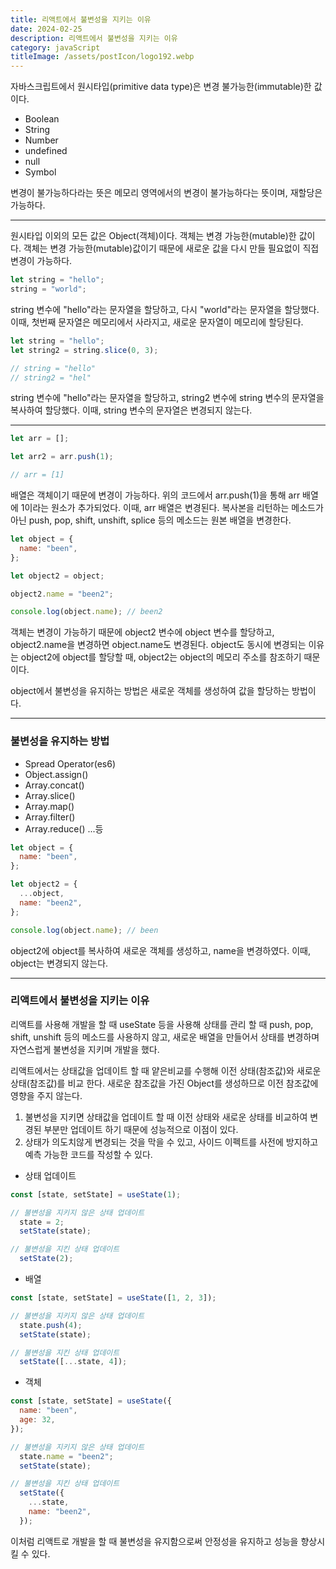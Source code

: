 ```yaml
---
title: 리액트에서 불변성을 지키는 이유
date: 2024-02-25
description: 리액트에서 불변성을 지키는 이유
category: javaScript
titleImage: /assets/postIcon/logo192.webp
---
```


자바스크립트에서 원시타입(primitive data type)은 변경 불가능한(immutable)한 값이다.

- Boolean
- String
- Number
- undefined
- null
- Symbol

변경이 불가능하다라는 뜻은 메모리 영역에서의 변경이 불가능하다는 뜻이며, 재할당은 가능하다.

---

원시타입 이외의 모든 값은 Object(객체)이다. 객체는 변경 가능한(mutable)한 값이다.
객체는 변경 가능한(mutable)값이기 때문에 새로운 값을 다시 만들 필요없이 직접 변경이 가능하다.

```javascript
let string = "hello";
string = "world";
```
string 변수에 "hello"라는 문자열을 할당하고, 다시 "world"라는 문자열을 할당했다. 이때, 첫번째 문자열은 메모리에서 사라지고, 새로운 문자열이 메모리에 할당된다.

```javascript
let string = "hello";
let string2 = string.slice(0, 3);

// string = "hello"
// string2 = "hel"
```
string 변수에 "hello"라는 문자열을 할당하고, string2 변수에 string 변수의 문자열을 복사하여 할당했다. 이때, string 변수의 문자열은 변경되지 않는다.

---

```javascript
let arr = [];

let arr2 = arr.push(1);

// arr = [1]
```

배열은 객체이기 때문에 변경이 가능하다. 위의 코드에서 arr.push(1)을 통해 arr 배열에 1이라는 원소가 추가되었다. 이때, arr 배열은 변경된다.
복사본을 리턴하는 메소드가 아닌 push, pop, shift, unshift, splice 등의 메소드는 원본 배열을 변경한다.

```javascript
let object = {
  name: "been",
};

let object2 = object;

object2.name = "been2";

console.log(object.name); // been2
```

객체는 변경이 가능하기 때문에 object2 변수에 object 변수를 할당하고, object2.name을 변경하면 object.name도 변경된다.
object도 동시에 변경되는 이유는 object2에 object를 할당할 때, object2는 object의 메모리 주소를 참조하기 때문이다.

object에서 불변성을 유지하는 방법은 새로운 객체를 생성하여 값을 할당하는 방법이다.

---

### 불변성을 유지하는 방법
- Spread Operator(es6)
- Object.assign()
- Array.concat()
- Array.slice()
- Array.map()
- Array.filter()
- Array.reduce()
...등

```javascript
let object = {
  name: "been",
};

let object2 = {
  ...object,
  name: "been2",
};

console.log(object.name); // been
```

object2에 object를 복사하여 새로운 객체를 생성하고, name을 변경하였다. 이때, object는 변경되지 않는다.

---

### 리액트에서 불변성을 지키는 이유

리액트를 사용해 개발을 할 때 useState 등을 사용해 상태를 관리 할 때 push, pop, shift, unshift 등의 메소드를 사용하지 않고,
새로운 배열을 만들어서 상태를 변경하며 자연스럽게 불변성을 지키며 개발을 했다.

리액트에서는 상태값을 업데이트 할 때 얕은비교를 수행해 이전 상태(참조값)와 새로운 상태(참조값)를 비교 한다.
새로운 참조값을 가진 Object를 생성하므로 이전 참조값에 영향을 주지 않는다.

1. 불변성을 지키면 상태값을 업데이트 할 때 이전 상태와 새로운 상태를 비교하여 변경된 부분만 업데이트 하기 때문에 성능적으로 이점이 있다.
2. 상태가 의도치않게 변경되는 것을 막을 수 있고, 사이드 이펙트를 사전에 방지하고 예측 가능한 코드를 작성할 수 있다.

- 상태 업데이트
```javascript
const [state, setState] = useState(1);

// 불변성을 지키지 않은 상태 업데이트
  state = 2;
  setState(state);

// 불변성을 지킨 상태 업데이트
  setState(2);
```

- 배열
```javascript
const [state, setState] = useState([1, 2, 3]);

// 불변성을 지키지 않은 상태 업데이트
  state.push(4);
  setState(state);

// 불변성을 지킨 상태 업데이트
  setState([...state, 4]);
```

- 객체
```javascript
const [state, setState] = useState({
  name: "been",
  age: 32,
});

// 불변성을 지키지 않은 상태 업데이트
  state.name = "been2";
  setState(state);

// 불변성을 지킨 상태 업데이트
  setState({
    ...state,
    name: "been2",
  });
```

이처럼 리액트로 개발을 할 때 불변성을 유지함으로써 안정성을 유지하고 성능을 향상시킬 수 있다.
